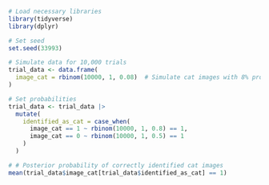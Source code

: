 ```r
# Load necessary libraries
library(tidyverse)
library(dplyr)
```

```r
# Set seed
set.seed(33993)

# Simulate data for 10,000 trials
trial_data <- data.frame(
  image_cat = rbinom(10000, 1, 0.08)  # Simulate cat images with 8% probability
)

# Set probabilities
trial_data <- trial_data |>
  mutate(
    identified_as_cat = case_when(
      image_cat == 1 ~ rbinom(10000, 1, 0.8) == 1,  
      image_cat == 0 ~ rbinom(10000, 1, 0.5) == 1
    )
  )

# # Posterior probability of correctly identified cat images
mean(trial_data$image_cat[trial_data$identified_as_cat] == 1)
```
